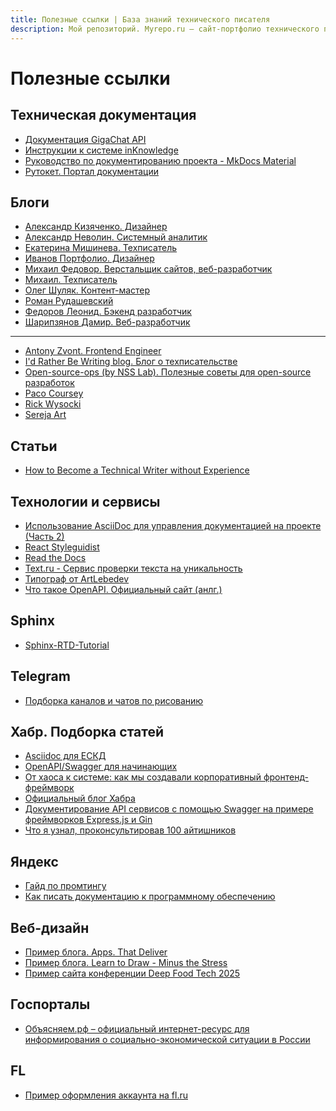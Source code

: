 ```yaml
---
title: Полезные ссылки | База знаний технического писателя
description: Мой репозиторий. Myrepo.ru – сайт-портфолио технического писателя
---
```


# Полезные ссылки

## Техническая документация

- [Документация GigaChat API](https://developers.sber.ru/docs/ru/gigachat/api/overview)
- [Инструкции к системе inKnowledge](https://l2u.ru/content-view/-/inknowledge_asset_publisher/contentview/content/id/166311)
- [Руководство по документированию проекта - MkDocs Material](https://aimclub.github.io/open-source-ops/tutorials/documentation_mkdocs.html)
- [Рутокет. Портал документации](https://dev.rutoken.ru)

## Блоги

- [Александр Кизяченко. Дизайнер](https://fntw.ru)
- [Александр Неволин. Системный аналитик](https://nevolinportfolio.tilda.ws)
- [Екатерина Мишинева. Техписатель](https://document.moscow/#rec592320650)
- [Иванов Портфолио. Дизайнер](https://ivanovportfolio.ru/#index)
- [Михаил Федовор. Верстальщик сайтов, веб-разработчик](https://fedmike.ru/#top)
- [Михаил. Техписатель](https://kwork.ru/user/it_techwriters)
- [Олег Шуляк. Контент-мастер](https://oldhatter.tilda.ws)
- [Роман Рудашевский](https://rudashevskiy.github.io/tech_writer_portfolio/)
- [Федоров Леонид. Бэкенд разработчик](https://mortified.ru)
- [Шарипзянов Дамир. Веб-разработчик](https://hi-inet.ru)

---

- [Antony Zvont. Frontend Engineer](https://portfolio-anton.netlify.app)
- [I'd Rather Be Writing blog. Блог о техписательстве](https://idratherbewriting.com)
- [Open-source-ops (by NSS Lab). Полезные советы для open-source разработок](https://aimclub.github.io/open-source-ops/)
- [Paco Coursey](https://paco.me)
- [Rick Wysocki](https://rickwysocki.com)
- [Sereja Art](https://sereja-art.ru)

## Статьи

- [How to Become a Technical Writer without Experience](https://technicalwriterhq.com/career/technical-writer/how-to-become-a-technical-writer/)

## Технологии и сервисы

- [Использование AsciiDoc для управления документацией на проекте (Часть 2)](https://habr.com/ru/companies/sitronics_group/articles/654355/)
- [React Styleguidist](https://react-styleguidist.js.org)
- [Read the Docs](https://about.readthedocs.com)
- [Text.ru - Сервис проверки текста на уникальность](https://text.ru)
- [Типограф от ArtLebedev](https://www.artlebedev.ru/typograf/)
- [Что такое OpenAPI. Официальный сайт (анлг.)](https://www.openapis.org/what-is-openapi)

## Sphinx

- [Sphinx-RTD-Tutorial](https://sphinx-rtd-tutorial.readthedocs.io/en/latest/index.html)

## Telegram

- [Подборка каналов и чатов по рисованию](https://tgstat.ru/tag/painting)

## Хабр. Подборка статей

- [Asciidoc для ЕСКД](https://habr.com/ru/articles/558940/)
- [OpenAPI/Swagger для начинающих](https://habr.com/ru/articles/776538/)
- [От хаоса к системе: как мы создавали корпоративный фронтенд-фреймворк](https://habr.com/ru/companies/gnivc/articles/896636/)
- [Официальный блог Хабра](https://habr.com/ru/companies/habr/profile/)
- [Документирование API сервисов с помощью Swagger на примере фреймворков Express.js и Gin](https://habr.com/ru/articles/733868/)
- [Что я узнал, проконсультировав 100 айтишников](https://habr.com/ru/articles/907104/)

## Яндекс

- [Гайд по промтингу](https://education.yandex.ru/handbook/prompting)
- [Как писать документацию к программному обеспечению](https://practicum.yandex.ru/blog/kak-pisat-dokumentaciyu-k-programmnomu-obespecheniyu/)

## Веб-дизайн

- [Пример блога. Apps. That Deliver](https://appsthatdeliver.com)
- [Пример блога. Learn to Draw - Minus the Stress](https://wagonized.com)
- [Пример сайта конференции Deep Food Tech 2025](https://deepfoodtech.ru)

## Госпорталы

- [Объясняем.рф – официальный интернет-ресурс для информирования о социально-экономической ситуации в России](https://объясняем.рф/articles/useful/kak-proverit-kvartiru-pered-pokupkoy/)

## FL

- [Пример оформления аккаунта на fl.ru](https://www.fl.ru/users/iii695/portfolio/)
